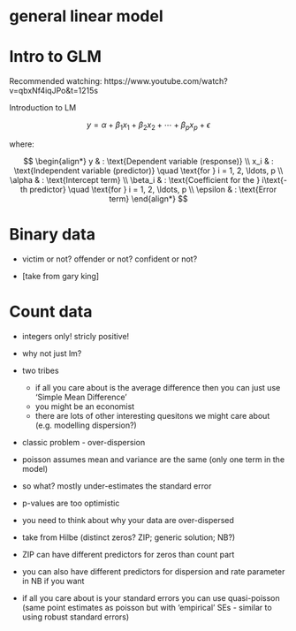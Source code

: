 # general linear model {.unnumbered}

# Intro to GLM

Recommended watching: https://www.youtube.com/watch?v=qbxNf4iqJPo&t=1215s

Introduction to LM

$$
\begin{equation}
y = \alpha + \beta_1 x_1 + \beta_2 x_2 + \cdots + \beta_p x_p + \epsilon
\end{equation}
$$

where:

$$
\begin{align*}
y & : \text{Dependent variable (response)} \\
x_i & : \text{Independent variable (predictor)} \quad \text{for } i = 1, 2, \ldots, p \\
\alpha & : \text{Intercept term} \\
\beta_i & : \text{Coefficient for the } i\text{-th predictor} \quad \text{for } i = 1, 2, \ldots, p \\
\epsilon & : \text{Error term}
\end{align*}
$$

# Binary data

-   victim or not? offender or not? confident or not?

-   \[take from gary king\]

# Count data

-   integers only! stricly positive!

-   why not just lm?

-   two tribes

    -   if all you care about is the average difference then you can just use 'Simple Mean Difference'
    -   you might be an economist
    -   there are lots of other interesting quesitons we might care about (e.g. modelling dispersion?)

-   classic problem - over-dispersion

-   poisson assumes mean and variance are the same (only one term in the model)

-   so what? mostly under-estimates the standard error

-   p-values are too optimistic

-   you need to think about why your data are over-dispersed

-   take from Hilbe (distinct zeros? ZIP; generic solution; NB?)

-   ZIP can have different predictors for zeros than count part

-   you can also have different predictors for dispersion and rate parameter in NB if you want

-   if all you care about is your standard errors you can use quasi-poisson (same point estimates as poisson but with 'empirical' SEs - similar to using robust standard errors)
